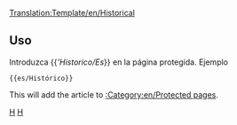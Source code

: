 <noinclude>[[Translation:Template/en/Historical]]</noinclude>{{es/Metaplantilla de avisos| tipo  = protección
| texto = <strong>Nota</strong><br>Este artículo está sólo por motivos históricos, y por eso está protegido contra nuevas ediciones.
}}<includeonly>{{{1|[[Category:en/Protected pages]]}}}</includeonly><noinclude>

==Uso==
Introduzca <nowiki>{{</nowiki>'''Historico/Es''<nowiki>}}</nowiki> en la página protegida. Ejemplo
<pre>{{es/Histórico}}</pre>
This will add the article to [[:Category:en/Protected pages]].

[[Category:en/Templates|H]][[Category:en/Message boxes|H]]</noinclude>
